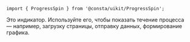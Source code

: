 
```tsx
import { ProgressSpin } from '@consta/uikit/ProgressSpin';
```

Это индикатор. Используйте его, чтобы показать течение процесса — например, загрузку
страницы, отправку данных, формирование графика.

<ProgressSpinExampleProgress />